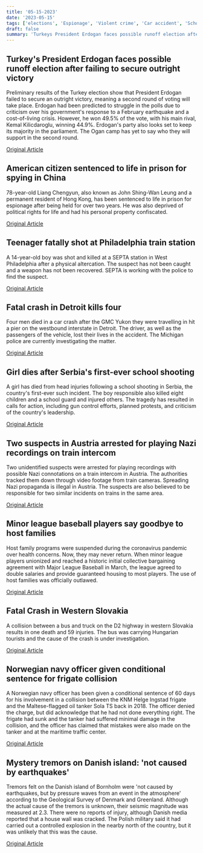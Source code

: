 ```yaml
---
title: '05-15-2023'
date: '2023-05-15'
tags: ['elections', 'Espionage', 'Violent crime', 'Car accident', 'School Shooting', 'Crime', 'minor league baseball', 'Accidents', 'Naval accident', 'Natural Disasters']
draft: false
summary: 'Turkeys President Erdogan faces possible runoff election after failing to secure outright victory...'
---
```


## Turkey's President Erdogan faces possible runoff election after failing to secure outright victory
Preliminary results of the Turkey election show that President Erdogan failed to secure an outright victory, meaning a second round of voting will take place. Erdogan had been predicted to struggle in the polls due to criticism over his government's response to a February earthquake and a cost-of-living crisis. However, he won 49.5% of the vote, with his main rival, Kemal Kilicdaroglu, winning 44.9%. Erdogan's party also looks set to keep its majority in the parliament. The Ogan camp has yet to say who they will support in the second round.

[Original Article](https://abcnews.go.com/International/wireStory/erdogans-votes-dip-turkey-headed-runoff-presidential-race-99323541)

## American citizen sentenced to life in prison for spying in China
78-year-old Liang Chengyun, also known as John Shing-Wan Leung and a permanent resident of Hong Kong, has been sentenced to life in prison for espionage after being held for over two years. He was also deprived of political rights for life and had his personal property confiscated.

[Original Article](https://abcnews.go.com/International/china-sentences-american-citizen-life-spying-charge/story?id=99324140)

## Teenager fatally shot at Philadelphia train station
A 14-year-old boy was shot and killed at a SEPTA station in West Philadelphia after a physical altercation. The suspect has not been caught and a weapon has not been recovered. SEPTA is working with the police to find the suspect.

[Original Article](https://abcnews.go.com/US/14-year-shot-killed-philadelphia-subway-platform/story?id=99317253)

## Fatal crash in Detroit kills four
Four men died in a car crash after the GMC Yukon they were travelling in hit a pier on the westbound interstate in Detroit. The driver, as well as the passengers of the vehicle, lost their lives in the accident. The Michigan police are currently investigating the matter.

[Original Article](https://abcnews.go.com/US/wireStory/4-killed-detroit-suv-crashes-highway-bridge-pier-99326860)

## Girl dies after Serbia's first-ever school shooting
A girl has died from head injuries following a school shooting in Serbia, the country's first-ever such incident. The boy responsible also killed eight children and a school guard and injured others. The tragedy has resulted in calls for action, including gun control efforts, planned protests, and criticism of the country's leadership.

[Original Article](https://abcnews.go.com/International/wireStory/serbian-state-tv-girl-wounded-school-shooting-died-99326737)

## Two suspects in Austria arrested for playing Nazi recordings on train intercom
Two unidentified suspects were arrested for playing recordings with possible Nazi connotations on a train intercom in Austria. The authorities tracked them down through video footage from train cameras. Spreading Nazi propaganda is illegal in Austria. The suspects are also believed to be responsible for two similar incidents on trains in the same area.

[Original Article](https://abcnews.go.com/International/wireStory/duo-austria-charged-playing-hitler-speeches-train-intercom-99324319)

## Minor league baseball players say goodbye to host families
Host family programs were suspended during the coronavirus pandemic over health concerns. Now, they may never return. When minor league players unionized and reached a historic initial collective bargaining agreement with Major League Baseball in March, the league agreed to double salaries and provide guaranteed housing to most players. The use of host families was officially outlawed.

[Original Article](https://abcnews.go.com/Sports/wireStory/minor-league-host-families-pillar-pro-baseball-phased-99324751)

## Fatal Crash in Western Slovakia
A collision between a bus and truck on the D2 highway in western Slovakia results in one death and 59 injuries. The bus was carrying Hungarian tourists and the cause of the crash is under investigation.

[Original Article](https://abcnews.go.com/International/wireStory/37-injured-crash-bus-truck-western-slovakia-99326317)

## Norwegian navy officer given conditional sentence for frigate collision
A Norwegian navy officer has been given a conditional sentence of 60 days for his involvement in a collision between the KNM Helge Ingstad frigate and the Maltese-flagged oil tanker Sola TS back in 2018. The officer denied the charge, but did acknowledge that he had not done everything right. The frigate had sunk and the tanker had suffered minimal damage in the collision, and the officer has claimed that mistakes were also made on the tanker and at the maritime traffic center.

[Original Article](https://abcnews.go.com/International/wireStory/norwegian-officer-found-guilty-negligence-sinking-navy-frigate-99324318)

## Mystery tremors on Danish island: 'not caused by earthquakes'
Tremors felt on the Danish island of Bornholm were 'not caused by earthquakes, but by pressure waves from an event in the atmosphere' according to the Geological Survey of Denmark and Greenland. Although the actual cause of the tremors is unknown, their seismic magnitude was measured at 2.3. There were no reports of injury, although Danish media reported that a house wall was cracked. The Polish military said it had carried out a controlled explosion in the nearby north of the country, but it was unlikely that this was the cause.

[Original Article](https://abcnews.go.com/International/wireStory/denmarks-mystery-tremors-caused-acoustic-waves-unknown-source-99328536)
